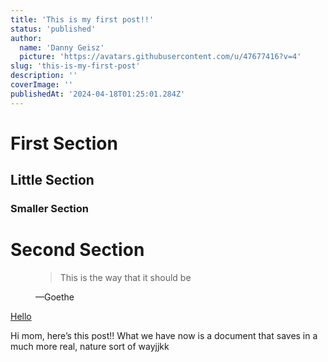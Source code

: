 ```yaml
---
title: 'This is my first post!!'
status: 'published'
author:
  name: 'Danny Geisz'
  picture: 'https://avatars.githubusercontent.com/u/47677416?v=4'
slug: 'this-is-my-first-post'
description: ''
coverImage: ''
publishedAt: '2024-04-18T01:25:01.284Z'
---
```


# First Section

## Little Section

### Smaller Section

# Second Section

<figure data-type="blockquoteFigure">
<div><blockquote><p>This is the way that it should be</p></blockquote><figcaption>—Goethe</figcaption></div>
</figure>

[Hello](https://google.com)

Hi mom, here’s this post!!  What we have now is a document that saves in a much more real, nature sort of wayjjkk